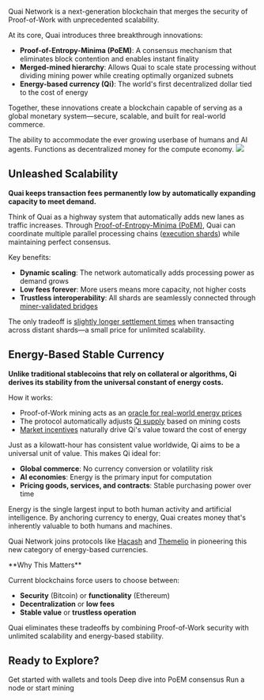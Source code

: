 Quai Network is a next-generation blockchain that merges the security of Proof-of-Work with unprecedented scalability. 

At its core, Quai introduces three breakthrough innovations:
- **Proof-of-Entropy-Minima (PoEM)**: A consensus mechanism that eliminates block contention and enables instant finality
- **Merged-mined hierarchy**: Allows Quai to scale state processing without dividing mining power while creating optimally organized subnets
- **Energy-based currency (Qi)**: The world's first decentralized dollar tied to the cost of energy

Together, these innovations create a blockchain capable of serving as a global monetary system—secure, scalable, and built for real-world commerce.

<CardGroup cols={1}>
  <Card
    title="Unleashed Scalability"
    icon="arrow-up-right-dots"
    href="#unleashed-scalability"
  >
    The ability to accommodate the ever growing userbase of humans and AI
    agents.
  </Card>
  <Card
    title="Energy-Based Stable Currency"
    icon="coin"
    href="#energy-based-stable-currency"
  >
    Functions as decentralized money for the compute economy.
  </Card>
</CardGroup>

<Frame>
  <img src="/images/HierarchicalStructure.jpg" />
</Frame>

## Unleashed Scalability

**Quai keeps transaction fees permanently low by automatically expanding capacity to meet demand.**

Think of Quai as a highway system that automatically adds new lanes as traffic increases. Through [Proof-of-Entropy-Minima (PoEM)](/learn/advanced-introduction/poem/poem), Quai can coordinate multiple parallel processing chains ([execution shards](/learn/advanced-introduction/poem/sharding/execution-sharding)) while maintaining perfect consensus.

Key benefits:
- **Dynamic scaling**: The network automatically adds processing power as demand grows
- **Low fees forever**: More users means more capacity, not higher costs
- **Trustless interoperability**: All shards are seamlessly connected through [miner-validated bridges](/learn/advanced-introduction/merged-mining/coincident-blocks)

The only tradeoff is [slightly longer settlement times](/learn/advanced-introduction/poem/sharding/dynamic-sharding#time-to-global-settlement) when transacting across distant shards—a small price for unlimited scalability.

## Energy-Based Stable Currency

**Unlike traditional stablecoins that rely on collateral or algorithms, Qi derives its stability from the universal constant of energy costs.**

How it works:
- Proof-of-Work mining acts as an [oracle for real-world energy prices](/learn/tokenomics/token-dynamics/token-dynamics)
- The protocol automatically adjusts [Qi supply](/learn/tokenomics/qi-emissions) based on mining costs
- [Market incentives](/learn/tokenomics/token-dynamics/token-dynamics) naturally drive Qi's value toward the cost of energy

Just as a kilowatt-hour has consistent value worldwide, Qi aims to be a universal unit of value. This makes Qi ideal for:
- **Global commerce**: No currency conversion or volatility risk
- **AI economies**: Energy is the primary input for computation
- **Pricing goods, services, and contracts**: Stable purchasing power over time

Energy is the single largest input to both human activity and artificial intelligence. By anchoring currency to energy, Quai creates money that's inherently valuable to both humans and machines.

Quai Network joins protocols like [Hacash](https://hacash.money/) and [Themelio](https://docs.melproject.org/concepts/melmint) in pioneering this new category of energy-based currencies.

<Note>
**Why This Matters**

Current blockchains force users to choose between:
- **Security** (Bitcoin) or **functionality** (Ethereum)
- **Decentralization** or **low fees**
- **Stable value** or **trustless operation**

Quai eliminates these tradeoffs by combining Proof-of-Work security with unlimited scalability and energy-based stability.
</Note>

## Ready to Explore?

<CardGroup cols={3}>
  <Card
    title="Try Quai"
    icon="rocket"
    href="/learn/use-quai"
  >
    Get started with wallets and tools
  </Card>
  <Card
    title="Understand the Tech"
    icon="book"
    href="/learn/advanced-introduction/poem/poem"
  >
    Deep dive into PoEM consensus
  </Card>
  <Card
    title="Join the Network"
    icon="server"
    href="/guides/client/node"
  >
    Run a node or start mining
  </Card>
</CardGroup>

